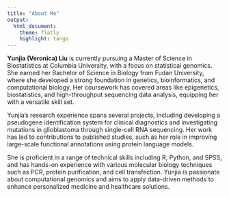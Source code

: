 ```yaml
---
title: "About Me"
output: 
  html_document:
    theme: flatly
    highlight: tango
---
```


**Yunjia (Veronica) Liu** is currently pursuing a Master of Science in Biostatistics at Columbia University, with a focus on statistical genomics. She earned her Bachelor of Science in Biology from Fudan University, where she developed a strong foundation in genetics, bioinformatics, and computational biology. Her coursework has covered areas like epigenetics, biostatistics, and high-throughput sequencing data analysis, equipping her with a versatile skill set.


Yunjia's research experience spans several projects, including developing a pseudogene identification system for clinical diagnostics and investigating mutations in glioblastoma through single-cell RNA sequencing. Her work has led to contributions to published studies, such as her role in improving large-scale functional annotations using protein language models.


She is proficient in a range of technical skills including R, Python, and SPSS, and has hands-on experience with various molecular biology techniques such as PCR, protein purification, and cell transfection. Yunjia is passionate about computational genomics and aims to apply data-driven methods to enhance personalized medicine and healthcare solutions.



